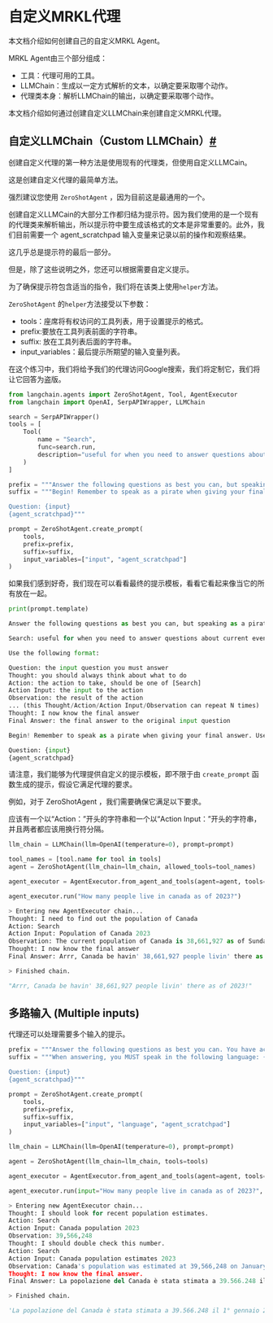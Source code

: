 自定义MRKL代理
============================

本文档介绍如何创建自己的自定义MRKL Agent。

MRKL Agent由三个部分组成：

- 工具：代理可用的工具。
- LLMChain：生成以一定方式解析的文本，以确定要采取哪个动作。
- 代理类本身：解析LLMChain的输出，以确定要采取哪个动作。

本文档介绍如何通过创建自定义LLMChain来创建自定义MRKL代理。

自定义LLMChain（Custom LLMChain）[#](#Custom-LLMChain)
----

创建自定义代理的第一种方法是使用现有的代理类，但使用自定义LLMCain。

这是创建自定义代理的最简单方法。

强烈建议您使用 `ZeroShotAgent` ，因为目前这是最通用的一个。

创建自定义LLMCain的大部分工作都归结为提示符。因为我们使用的是一个现有的代理类来解析输出，所以提示符中要生成该格式的文本是非常重要的。此外，我们目前需要一个 agent_scratchpad 输入变量来记录以前的操作和观察结果。

这几乎总是提示符的最后一部分。

但是，除了这些说明之外，您还可以根据需要自定义提示。

为了确保提示符包含适当的指令，我们将在该类上使用`helper`方法。


`ZeroShotAgent` 的`helper`方法接受以下参数：

* tools：座席将有权访问的工具列表，用于设置提示的格式。
* prefix:要放在工具列表前面的字符串。
* suffix: 放在工具列表后面的字符串。
* input_variables：最后提示所期望的输入变量列表。


在这个练习中，我们将给予我们的代理访问Google搜索，我们将定制它，我们将让它回答为盗版。

``` python
from langchain.agents import ZeroShotAgent, Tool, AgentExecutor
from langchain import OpenAI, SerpAPIWrapper, LLMChain
```

``` python
search = SerpAPIWrapper()
tools = [
    Tool(
        name = "Search",
        func=search.run,
        description="useful for when you need to answer questions about current events"
    )
]
```
``` python
prefix = """Answer the following questions as best you can, but speaking as a pirate might speak. You have access to the following tools:"""
suffix = """Begin! Remember to speak as a pirate when giving your final answer. Use lots of "Args"

Question: {input}
{agent_scratchpad}"""

prompt = ZeroShotAgent.create_prompt(
    tools, 
    prefix=prefix, 
    suffix=suffix, 
    input_variables=["input", "agent_scratchpad"]
)
```
如果我们感到好奇，我们现在可以看看最终的提示模板，看看它看起来像当它的所有放在一起。

``` python
print(prompt.template)
``` 

``` python
Answer the following questions as best you can, but speaking as a pirate might speak. You have access to the following tools:

Search: useful for when you need to answer questions about current events

Use the following format:

Question: the input question you must answer
Thought: you should always think about what to do
Action: the action to take, should be one of [Search]
Action Input: the input to the action
Observation: the result of the action
... (this Thought/Action/Action Input/Observation can repeat N times)
Thought: I now know the final answer
Final Answer: the final answer to the original input question

Begin! Remember to speak as a pirate when giving your final answer. Use lots of "Args"

Question: {input}
{agent_scratchpad}

```

请注意，我们能够为代理提供自定义的提示模板，即不限于由 `create_prompt` 函数生成的提示，假设它满足代理的要求。

例如，对于 ZeroShotAgent ，我们需要确保它满足以下要求。

应该有一个以“Action：”开头的字符串和一个以“Action Input：”开头的字符串，并且两者都应该用换行符分隔。

```  python
llm_chain = LLMChain(llm=OpenAI(temperature=0), prompt=prompt)
```

```  python
tool_names = [tool.name for tool in tools]
agent = ZeroShotAgent(llm_chain=llm_chain, allowed_tools=tool_names)
```

```  python
agent_executor = AgentExecutor.from_agent_and_tools(agent=agent, tools=tools, verbose=True)
```

```  python
agent_executor.run("How many people live in canada as of 2023?")
```

```  python
> Entering new AgentExecutor chain...
Thought: I need to find out the population of Canada
Action: Search
Action Input: Population of Canada 2023
Observation: The current population of Canada is 38,661,927 as of Sunday, April 16, 2023, based on Worldometer elaboration of the latest United Nations data.
Thought: I now know the final answer
Final Answer: Arrr, Canada be havin' 38,661,927 people livin' there as of 2023!

> Finished chain.
```

```  python
"Arrr, Canada be havin' 38,661,927 people livin' there as of 2023!"
```

多路输入 (Multiple inputs)
---
代理还可以处理需要多个输入的提示。

```  python
prefix = """Answer the following questions as best you can. You have access to the following tools:"""
suffix = """When answering, you MUST speak in the following language: {language}.

Question: {input}
{agent_scratchpad}"""

prompt = ZeroShotAgent.create_prompt(
    tools, 
    prefix=prefix, 
    suffix=suffix, 
    input_variables=["input", "language", "agent_scratchpad"]
)
```

```  python
llm_chain = LLMChain(llm=OpenAI(temperature=0), prompt=prompt)
```

```  python
agent = ZeroShotAgent(llm_chain=llm_chain, tools=tools)
```

```  python
agent_executor = AgentExecutor.from_agent_and_tools(agent=agent, tools=tools, verbose=True)
```

```  python
agent_executor.run(input="How many people live in canada as of 2023?", language="italian")
```

```  python
> Entering new AgentExecutor chain...
Thought: I should look for recent population estimates.
Action: Search
Action Input: Canada population 2023
Observation: 39,566,248
Thought: I should double check this number.
Action: Search
Action Input: Canada population estimates 2023
Observation: Canada's population was estimated at 39,566,248 on January 1, 2023, after a record population growth of 1,050,110 people from January 1, 2022, to January 1, 2023.
Thought: I now know the final answer.
Final Answer: La popolazione del Canada è stata stimata a 39.566.248 il 1° gennaio 2023, dopo un record di crescita demografica di 1.050.110 persone dal 1° gennaio 2022 al 1° gennaio 2023.

> Finished chain.
```

```  python
'La popolazione del Canada è stata stimata a 39.566.248 il 1° gennaio 2023, dopo un record di crescita demografica di 1.050.110 persone dal 1° gennaio 2022 al 1° gennaio 2023.'
```




